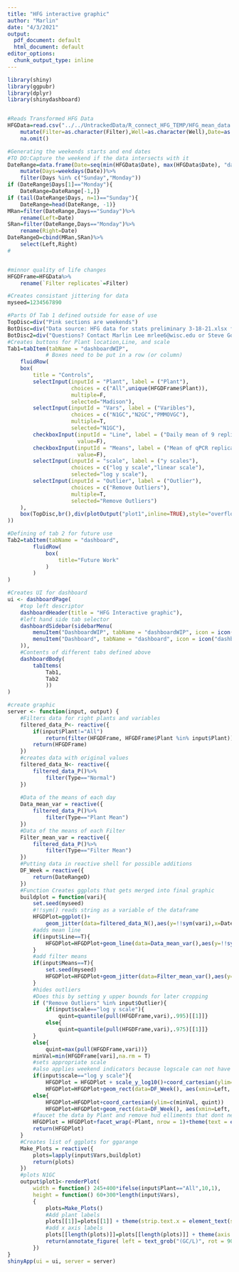 ```yaml
---
title: "HFG interactive graphic"
author: "Marlin"
date: "4/3/2021"
output:
  pdf_document: default
  html_document: default
editor_options: 
  chunk_output_type: inline
---
```


```r
library(shiny)
library(ggpubr)
library(dplyr)
library(shinydashboard)


#Reads Transformed HFG Data
HFGData=read.csv("../../UntrackedData/R_connect_HFG_TEMP/HFG_mean_data.csv", row.names = 1)%>%
    mutate(Filter=as.character(Filter),Well=as.character(Well),Date=as.Date(Date))%>%
    na.omit()

#Generating the weekends starts and end dates
#TO DO:Capture the weekend if the data intersects with it
DateRange=data.frame(Date=seq(min(HFGData$Date), max(HFGData$Date), "days"))%>%
    mutate(Days=weekdays(Date))%>%
    filter(Days %in% c("Sunday","Monday"))
if (DateRange$Days[1]=="Monday"){
    DateRange=DateRange[-1,]}
if (tail(DateRange$Days, n=1)=="Sunday"){
    DateRange=head(DateRange, -1)}
MRan=filter(DateRange,Days=="Sunday")%>%
    rename(Left=Date)
SRan=filter(DateRange,Days=="Monday")%>%
    rename(Right=Date)
DateRangeD=cbind(MRan,SRan)%>%
    select(Left,Right)
#


#minnor quality of life changes
HFGDFrame=HFGData%>%
    rename(`Filter replicates`=Filter)

#Creates consistant jittering for data
myseed=1234567890
```

```r
#Parts Of Tab 1 defined outside for ease of use
TopDisc=div("Pink sections are weekends")
BotDisc=div("Data source: HFG data for stats preliminary 3-18-21.xlsx from 3/18/2021 jocelyn.hemming@slh.wisc.edu email.")
BotDisc2=div("Questions? Contact Marlin Lee mrlee6@wisc.edu or Steve Goldstein sgoldstein@wisc.edu")
#Creates buttons for Plant location,Line, and scale
Tab1=tabItem(tabName = "dashboardWIP",
            # Boxes need to be put in a row (or column)
    fluidRow(
    box(
        title = "Controls",
        selectInput(inputId = "Plant", label = ("Plant"),
                    choices = c("All",unique(HFGDFrame$Plant)),
                    multiple=F,
                    selected="Madison"),
        selectInput(inputId = "Vars", label = ("Varibles"),
                    choices = c("N1GC","N2GC","PMMOVGC"),
                    multiple=T,
                    selected="N1GC"),
        checkboxInput(inputId = "Line", label = ("Daily mean of 9 replicates"),
                      value=F),
        checkboxInput(inputId = "Means", label = ("Mean of qPCR replicates"),
                      value=F),
        selectInput(inputId = "scale", label = ("y scales"),
                    choices = c("log y scale","linear scale"),
                    selected="log y scale"),
        selectInput(inputId = "Outlier", label = ("Outlier"),
                    choices = c("Remove Outliers"),
                    multiple=T,
                    selected="Remove Outliers")
    ),
    box(TopDisc,br(),div(plotOutput("plot1",inline=TRUE),style="overflow-x: scroll"), br(),BotDisc,BotDisc2)
))

#Defining of tab 2 for future use
Tab2=tabItem(tabName = "dashboard",
        fluidRow(
            box(
                title="Future Work"
            )
        )
)

#Creates UI for dashboard
ui <- dashboardPage(
    #top left descriptor
    dashboardHeader(title = "HFG Interactive graphic"),
    #left hand side tab selector
    dashboardSidebar(sidebarMenu(
        menuItem("DashboardWIP", tabName = "dashboardWIP", icon = icon("dashboard")),
        menuItem("Dashboard", tabName = "dashboard", icon = icon("dashboard"))
    )),
    #Contents of different tabs defined above
    dashboardBody(
        tabItems(
            Tab1,
            Tab2
            ))
)
```


```r
#create graphic                                       
server <- function(input, output) {
    #Filters data for right plants and variables
    filtered_data_P<- reactive({
        if(input$Plant!="All")
            return(filter(HFGDFrame, HFGDFrame$Plant %in% input$Plant))
        return(HFGDFrame)
    })
    #creates data with original values
    filtered_data_N<- reactive({
        filtered_data_P()%>%
            filter(Type=="Normal")
    })
    
    #Data of the means of each day
    Data_mean_var = reactive({
        filtered_data_P()%>%
            filter(Type=="Plant Mean")
    })
    #Data of the means of each Filter
    Filter_mean_var = reactive({
        filtered_data_P()%>%
            filter(Type=="Filter Mean")
    })
    #Putting data in reactive shell for possible additions
    DF_Week = reactive({
        return(DateRangeD)
    })
    #Function Creates ggplots that gets merged into final graphic
    buildplot = function(vari){
        set.seed(myseed)
        #!!sym() reads string as a variable of the dataframe
        HFGDPlot=ggplot()+
            geom_jitter(data=filtered_data_N(),aes(y=!!sym(vari),x=Date,color=`Filter replicates`),alpha=.7,height=0,width=.1,size=3)+ylab(vari)
        #adds mean line
        if(input$Line==T){
            HFGDPlot=HFGDPlot+geom_line(data=Data_mean_var(),aes(y=!!sym(vari),x=Date),size=1)
        }
        #add filter means
        if(input$Means==T){
            set.seed(myseed)
            HFGDPlot=HFGDPlot+geom_jitter(data=Filter_mean_var(),aes(y=!!sym(vari),x=Date,fill=`Filter replicates`), shape=23, size=5, height=0, width=.1)
        }
        #hides outliers
        #Does this by setting y upper bounds for later cropping
        if ("Remove Outliers" %in% input$Outlier){
            if(input$scale=="log y scale"){
                quint=quantile(pull(HFGDFrame,vari),.995)[[1]]}
            else{
                quint=quantile(pull(HFGDFrame,vari),.975)[[1]]}
        }
        else{
            quint=max(pull(HFGDFrame,vari))}
        minVal=min(HFGDFrame[vari],na.rm = T)
        #sets appropriate scale
        #also applies weekend indicators because logscale can not have -inf(or any negitive number) as the ymin
        if(input$scale=="log y scale"){
            HFGDPlot = HFGDPlot + scale_y_log10()+coord_cartesian(ylim=c(minVal, quint))
            HFGDPlot=HFGDPlot+geom_rect(data=DF_Week(), aes(xmin=Left, xmax=Right, ymin=0, ymax=Inf), fill='pink', alpha=.2)}
        else{
            HFGDPlot=HFGDPlot+coord_cartesian(ylim=c(minVal, quint))
            HFGDPlot=HFGDPlot+geom_rect(data=DF_Week(), aes(xmin=Left, xmax=Right, ymin=-Inf, ymax=Inf), fill='pink', alpha=.2)}
        #faucet the data by Plant and remove hud elliments that dont need to be in all three varible strips
        HFGDPlot = HFGDPlot+facet_wrap(~Plant, nrow = 1)+theme(text = element_text(size=20),strip.text.x = element_blank(),axis.text.x = element_blank(),axis.text.y = element_text(size = 15, colour = "black"))+ rremove("xlab")
        return(HFGDPlot)
    }
    #Creates list of ggplots for ggarange
    Make_Plots = reactive({
        plots=lapply(input$Vars,buildplot)
        return(plots)
    })
    #plots N1GC
    output$plot1<-renderPlot(
        width = function() 245+400*ifelse(input$Plant=="All",10,1),
        height = function() 60+300*length(input$Vars),
        {
            plots=Make_Plots()
            #Add plant labels
            plots[[1]]=plots[[1]] + theme(strip.text.x = element_text(size = 20, colour = "black"))
            #add x axis labels
            plots[[length(plots)]]=plots[[length(plots)]] + theme(axis.title.x = element_text(size = 20, colour = "black"),axis.text.x = element_text(size = 15, colour = "black"))
            return(annotate_figure( left = text_grob("(GC/L)", rot = 90,size=20),ggarrange(plotlist=plots,ncol =1,common.legend = TRUE, legend = "right")))
        })
}
shinyApp(ui = ui, server = server)
```



